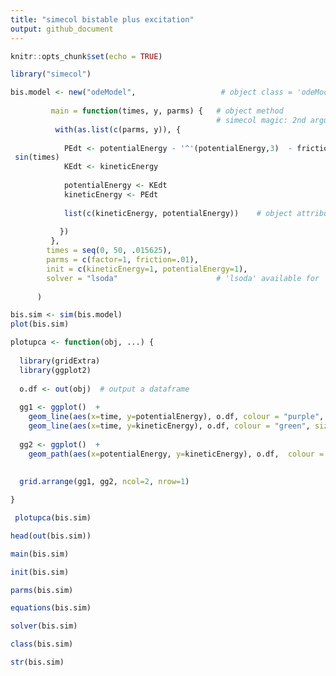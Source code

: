 ```yaml
---
title: "simecol bistable plus excitation"
output: github_document
---
```


```r
knitr::opts_chunk$set(echo = TRUE)
```

```r

library("simecol")

bis.model <- new("odeModel",                   # object class = 'odeModel'
                
         main = function(times, y, parms) {   # object method
                                              # simecol magic: 2nd argument 'y' points to 'init'
          with(as.list(c(parms, y)), {
            
            PEdt <- potentialEnergy - '^'(potentialEnergy,3)  - friction*kineticEnergy +
 sin(times)
            KEdt <- kineticEnergy
            
            potentialEnergy <- KEdt
            kineticEnergy <- PEdt
            
            list(c(kineticEnergy, potentialEnergy))    # object attributes (data) 
            
           })
         },
        times = seq(0, 50, .015625),
        parms = c(factor=1, friction=.01),
        init = c(kineticEnergy=1, potentialEnergy=1),
        solver = "lsoda"                      # 'lsoda' available for 'odemodel' class
        
      )
```


```r
bis.sim <- sim(bis.model)
plot(bis.sim)
```


```r

plotupca <- function(obj, ...) {
  
  library(gridExtra)
  library(ggplot2)
  
  o.df <- out(obj)  # output a dataframe
  
  gg1 <- ggplot()  +
    geom_line(aes(x=time, y=potentialEnergy), o.df, colour = "purple", size=1, alpha=0.8)  +
    geom_line(aes(x=time, y=kineticEnergy), o.df, colour = "green", size=1, alpha=0.8)
  
  gg2 <- ggplot()  +
    geom_path(aes(x=potentialEnergy, y=kineticEnergy), o.df,  colour = "purple", alpha=0.6) 
  
  
  grid.arrange(gg1, gg2, ncol=2, nrow=1)

}

```

```r
 plotupca(bis.sim)
```

```r
head(out(bis.sim))
```

```r
main(bis.sim)
```

```r
init(bis.sim)
```

```r
parms(bis.sim)
```

```r
equations(bis.sim)
```

```r
solver(bis.sim)
```

```r
class(bis.sim)
```

```r
str(bis.sim)
```

